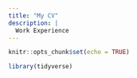 ```yaml
---
title: "My CV"
description: |
  Work Experience
---
```


```r
knitr::opts_chunk$set(echo = TRUE)

library(tidyverse)

```

